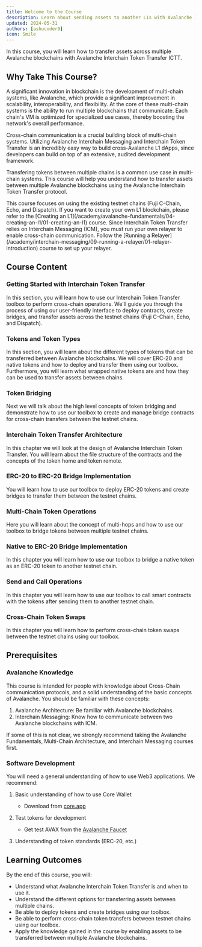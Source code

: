 ```yaml
---
title: Welcome to the Course
description: Learn about sending assets to another L1s with Avalanche Interchain Token Transfer.
updated: 2024-05-31
authors: [ashucoder9]
icon: Smile
---
```


In this course, you will learn how to transfer assets across multiple Avalanche blockchains with Avalanche Interchain Token Transfer ICTT.

## Why Take This Course?

A significant innovation in blockchain is the development of multi-chain systems, like Avalanche, which provide a significant improvement in scalability, interoperability, and flexibility. At the core of these multi-chain systems is the ability to run multiple blockchains that communicate. Each chain's VM is optimized for specialized use cases, thereby boosting the network's overall performance.

Cross-chain communication is a crucial building block of multi-chain systems. Utilizing Avalanche Interchain Messaging and Interchain Token Transfer is an incredibly easy way to build cross-Avalanche L1 dApps, since developers can build on top of an extensive, audited development framework. 

Transfering tokens between multiple chains is a common use case in multi-chain systems. This course will help you understand how to transfer assets between multiple Avalanche blockchains using the Avalanche Interchain Token Transfer protocol.

<Callout>
This course focuses on using the existing testnet chains (Fuji C-Chain, Echo, and Dispatch). If you want to create your own L1 blockchain, please refer to the [Creating an L1](/academy/avalanche-fundamentals/04-creating-an-l1/01-creating-an-l1) course.
</Callout>

<Callout>
Since Interchain Token Transfer relies on Interchain Messaging (ICM), you must run your own relayer to enable cross-chain communication. Follow the [Running a Relayer](/academy/interchain-messaging/09-running-a-relayer/01-relayer-introduction) course to set up your relayer.
</Callout>

## Course Content

### Getting Started with Interchain Token Transfer

In this section, you will learn how to use our Interchain Token Transfer toolbox to perform cross-chain operations. We'll guide you through the process of using our user-friendly interface to deploy contracts, create bridges, and transfer assets across the testnet chains (Fuji C-Chain, Echo, and Dispatch).

### Tokens and Token Types

In this section, you will learn about the different types of tokens that can be transferred between Avalanche blockchains. We will cover ERC-20 and native tokens and how to deploy and transfer them using our toolbox. Furthermore, you will learn what wrapped native tokens are and how they can be used to transfer assets between chains.

### Token Bridging

Next we will talk about the high level concepts of token bridging and demonstrate how to use our toolbox to create and manage bridge contracts for cross-chain transfers between the testnet chains.

### Interchain Token Transfer Architecture

In this chapter we will look at the design of Avalanche Interchain Token Transfer. You will learn about the file structure of the contracts and the concepts of the token home and token remote.

### ERC-20 to ERC-20 Bridge Implementation

You will learn how to use our toolbox to deploy ERC-20 tokens and create bridges to transfer them between the testnet chains.

### Multi-Chain Token Operations

Here you will learn about the concept of multi-hops and how to use our toolbox to bridge tokens between multiple testnet chains.

### Native to ERC-20 Bridge Implementation

In this chapter you will learn how to use our toolbox to bridge a native token as an ERC-20 token to another testnet chain.

### Send and Call Operations

In this chapter you will learn how to use our toolbox to call smart contracts with the tokens after sending them to another testnet chain.

### Cross-Chain Token Swaps

In this chapter you will learn how to perform cross-chain token swaps between the testnet chains using our toolbox.

## Prerequisites

### Avalanche Knowledge

This course is intended for people with knowledge about Cross-Chain communication protocols, and a solid understanding of the basic concepts of Avalanche. You should be familiar with these concepts:

1. Avalanche Architecture: Be familiar with Avalanche blockchains.
2. Interchain Messaging: Know how to communicate between two Avalanche blockchains with ICM. 

If some of this is not clear, we strongly recommend taking the Avalanche Fundamentals, Multi-Chain Architecture, and Interchain Messaging courses first.

### Software Development

You will need a general understanding of how to use Web3 applications. We recommend:

1. Basic understanding of how to use Core Wallet
   - Download from [core.app](https://core.app)

2. Test tokens for development
   - Get test AVAX from the [Avalanche Faucet](https://faucet.avax.network)

3. Understanding of token standards (ERC-20, etc.)

## Learning Outcomes

By the end of this course, you will:

- Understand what Avalanche Interchain Token Transfer is and when to use it.
- Understand the different options for transferring assets between multiple chains.
- Be able to deploy tokens and create bridges using our toolbox.
- Be able to perform cross-chain token transfers between testnet chains using our toolbox.
- Apply the knowledge gained in the course by enabling assets to be transferred between multiple Avalanche blockchains.